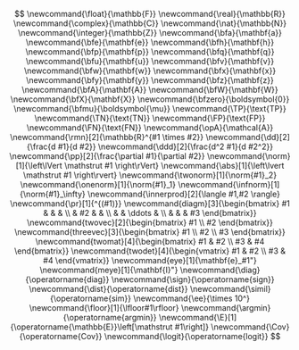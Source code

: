 ::: {.hidden}
$$
    \newcommand{\float}{\mathbb{F}}
    \newcommand{\real}{\mathbb{R}}
    \newcommand{\complex}{\mathbb{C}}
    \newcommand{\nat}{\mathbb{N}}
    \newcommand{\integer}{\mathbb{Z}}
    \newcommand{\bfa}{\mathbf{a}}
    \newcommand{\bfe}{\mathbf{e}}
    \newcommand{\bfh}{\mathbf{h}}
    \newcommand{\bfp}{\mathbf{p}}
    \newcommand{\bfq}{\mathbf{q}}
    \newcommand{\bfu}{\mathbf{u}}
    \newcommand{\bfv}{\mathbf{v}}
    \newcommand{\bfw}{\mathbf{w}}
    \newcommand{\bfx}{\mathbf{x}}
    \newcommand{\bfy}{\mathbf{y}}
    \newcommand{\bfz}{\mathbf{z}}
    \newcommand{\bfA}{\mathbf{A}}
    \newcommand{\bfW}{\mathbf{W}}
    \newcommand{\bfX}{\mathbf{X}}
    \newcommand{\bfzero}{\boldsymbol{0}}
    \newcommand{\bfmu}{\boldsymbol{\mu}}
    \newcommand{\TP}{\text{TP}}
    \newcommand{\TN}{\text{TN}}
    \newcommand{\FP}{\text{FP}}
    \newcommand{\FN}{\text{FN}}
    \newcommand{\opA}{\mathcal{A}}
    \newcommand{\rmn}[2]{\mathbb{R}^{#1 \times #2}}
    \newcommand{\dd}[2]{\frac{d #1}{d #2}}
    \newcommand{\ddd}[2]{\frac{d^2 #1}{d #2^2}}
    \newcommand{\pp}[2]{\frac{\partial #1}{\partial #2}}
    \newcommand{\norm}[1]{\left\lVert \mathstrut #1 \right\rVert}
    \newcommand{\abs}[1]{\left\lvert \mathstrut #1 \right\rvert}
    \newcommand{\twonorm}[1]{\norm{#1}_2}
    \newcommand{\onenorm}[1]{\norm{#1}_1}
    \newcommand{\infnorm}[1]{\norm{#1}_\infty}
    \newcommand{\innerprod}[2]{\langle #1,#2 \rangle}
    \newcommand{\pr}[1]{^{(#1)}}
    \newcommand{diagm}[3]{\begin{bmatrix} #1 & & & \\ & #2 & & \\ & & \ddots & \\ & & & #3 \end{bmatrix}}
    \newcommand{twovec}[2]{\begin{bmatrix} #1 \\ #2 \end{bmatrix}}
    \newcommand{threevec}[3]{\begin{bmatrix} #1 \\ #2 \\ #3 \end{bmatrix}}
    \newcommand{twomat}[4]{\begin{bmatrix} #1 & #2 \\ #3 & #4 \end{bmatrix}}
    \newcommand{twodet}[4]{\begin{vmatrix} #1 & #2 \\ #3 & #4 \end{vmatrix}}
    \newcommand{eye}[1]{\mathbf{e}_#1"}
    \newcommand{meye}[1]{\mathbf{I}"}
    \newcommand{\diag}{\operatorname{diag}}
    \newcommand{\sign}{\operatorname{sign}}
    \newcommand{\dist}{\operatorname{dist}}
    \newcommand{\simil}{\operatorname{sim}}
    \newcommand{\ee}{\times 10^}
    \newcommand{\floor}[1]{\lfloor#1\rfloor}
    \newcommand{\argmin}{\operatorname{argmin}}
    \newcommand{\E}[1]{\operatorname{\mathbb{E}}\left[\mathstrut #1\right]}
    \newcommand{\Cov}{\operatorname{Cov}}
    \newcommand{\logit}{\operatorname{logit}}
$$
:::